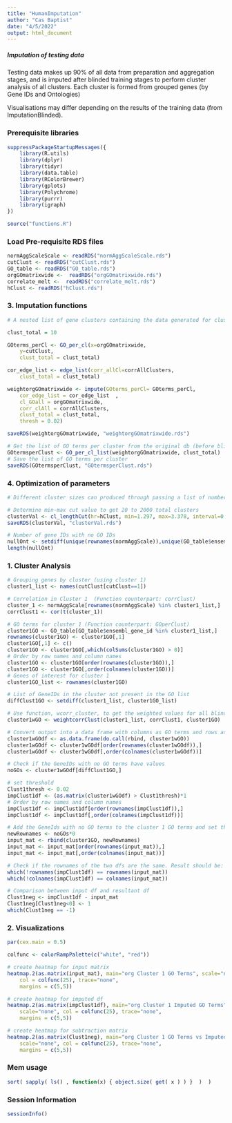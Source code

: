 ```yaml
---
title: "HumanImputation"
author: "Cas Baptist"
date: "4/5/2022"
output: html_document
---
```


##### Imputation of testing data 

Testing data makes up 90% of all data from preparation and aggregation stages, and is imputed after blinded training stages to perform cluster analysis of all clusters. Each cluster is formed from grouped genes (by Gene IDs and Ontologies) 

Visualisations may differ depending on the results of the training data (from ImputationBlinded). 

### Prerequisite libraries

```r

suppressPackageStartupMessages({
    library(R.utils)
    library(dplyr)
    library(tidyr)
    library(data.table)
    library(RColorBrewer)
    library(gplots)
    library(Polychrome)
    library(purrr)
    library(igraph)
})

source("functions.R")

```

### Load Pre-requisite RDS files 

```r

normAggScaleScale <- readRDS("normAggScaleScale.rds")
cutClust <- readRDS("cutClust.rds")
GO_table <- readRDS("GO_table.rds")
orgGOmatrixwide <-  readRDS("orgGOmatrixwide.rds")
correlate_melt <-  readRDS("correlate_melt.rds")
hClust <- readRDS("hClust.rds")

```

### 3. Imputation functions

```r

# A nested list of gene clusters containing the data generated for cluster analysis. 

clust_total = 10

GOterms_perCl <- GO_per_cl(x=orgGOmatrixwide,
    y=cutClust,
    clust_total = clust_total)

cor_edge_list <- edge_list(corr_allCl=corrAllClusters,
    clust_total = clust_total)

weightorgGOmatrixwide <- impute(GOterms_perCl= GOterms_perCl,
    cor_edge_list = cor_edge_list  ,
    cl_GOall = orgGOmatrixwide, 
    corr_clAll = corrAllClusters,
    clust_total = clust_total,
    thresh = 0.02)

saveRDS(weightorgGOmatrixwide, "weightorgGOmatrixwide.rds")

# Get the list of GO terms per cluster from the original db (before blinding) to use as a reference for filtering the relevant GO terms per cluster. This also makes sure that dimensions (number of columns) in all of the trials are equal.
GOtermsperClust <- GO_per_cl_list(weightorgGOmatrixwide, clust_total)
# Save the list of GO terms per cluster
saveRDS(GOtermsperClust, "GOtermsperClust.rds")

```

### 4. Optimization of parameters

```r

# Different cluster sizes can produced through passing a list of numbers as denominators of hClust$height  

# Determine min-max cut value to get 20 to 2000 total clusters
clusterVal <- cl_lengthCut(hr=hClust, min=1.297, max=3.378, interval=0.001)
saveRDS(clusterVal, "clusterVal.rds")

# Number of gene IDs with no GO IDs
nullOnt <- setdiff(unique(rownames(normAggScale)),unique(GO_table$ensembl_gene_id))
length(nullOnt)

```


### 1. Cluster Analysis

```r

# Grouping genes by cluster (using cluster 1)
cluster1_list <- names(cutClust[cutClust==1])

# Correlation in Cluster 1  (Function counterpart: corrClust)
cluster_1 <- normAggScale[rownames(normAggScale) %in% cluster1_list,]
corrClust1 <- cor(t(cluster_1))

# GO terms for cluster 1 (Function counterpart: GOperClust)
cluster1GO <- GO_table[GO_table$ensembl_gene_id %in% cluster1_list,]
rownames(cluster1GO) <- cluster1GO[,1] 
cluster1GO[,1] <- c()
cluster1GO <- cluster1GO[,which(colSums(cluster1GO) > 0)]
# Order by row names and column names
cluster1GO <- cluster1GO[order(rownames(cluster1GO)),]
cluster1GO <- cluster1GO[,order(colnames(cluster1GO))]
# Genes of interest for cluster 1
cluster1GO_list <- rownames(cluster1GO)

# List of GeneIDs in the cluster not present in the GO list
diffClust1GO <- setdiff(cluster1_list, cluster1GO_list)

# Use function, wcorr_cluster, to get the weighted values for all blinded genes in cluster 1
cluster1wGO <- weightcorrClust(cluster1_list, corrClust1, cluster1GO)

# Convert output into a data frame with columns as GO terms and rows as gene names
cluster1wGOdf <- as.data.frame(do.call(rbind, cluster1wGO))
cluster1wGOdf <- cluster1wGOdf[order(rownames(cluster1wGOdf)),]
cluster1wGOdf <- cluster1wGOdf[,order(colnames(cluster1wGOdf))]

# Check if the GeneIDs with no GO terms have values
noGOs <- cluster1wGOdf[diffClust1GO,]

# set threshold
Clust1thresh <- 0.02
impClust1df <- (as.matrix(cluster1wGOdf) > Clust1thresh)*1
# Order by row names and column names
impClust1df <- impClust1df[order(rownames(impClust1df)),]
impClust1df <- impClust1df[,order(colnames(impClust1df))]

# Add the GeneIds with no GO terms to the cluster 1 GO terms and set them to zero. This will serve as the input (original) matrix
newRownames <- noGOs*0
input_mat <- rbind(cluster1GO, newRownames)
input_mat <- input_mat[order(rownames(input_mat)),]
input_mat <- input_mat[,order(colnames(input_mat))]

# Check if the rownames of the two dfs are the same. Result should be: integer(0)
which(!rownames(impClust1df) == rownames(input_mat))
which(!colnames(impClust1df) == colnames(input_mat))

# Comparison between input df and resultant df
Clust1neg <- impClust1df - input_mat
Clust1neg[Clust1neg<0] <- 1
which(Clust1neg == -1)

```

### 2. Visualizations

```r

par(cex.main = 0.5)

colfunc <- colorRampPalette(c("white", "red"))

# create heatmap for input matrix
heatmap.2(as.matrix(input_mat), main="org Cluster 1 GO Terms", scale="none",
    col = colfunc(25), trace="none", 
    margins = c(5,5))

# create heatmap for imputed df
heatmap.2(as.matrix(impClust1df), main="org Cluster 1 Imputed GO Terms", 
    scale="none", col = colfunc(25), trace="none", 
    margins = c(5,5))

# create heatmap for subtraction matrix
heatmap.2(as.matrix(Clust1neg), main="org Cluster 1 GO Terms vs Imputed GO Terms", 
    scale="none", col = colfunc(25), trace="none", 
    margins = c(5,5))

```

### Mem usage

```r
sort( sapply( ls() , function(x) { object.size( get( x ) ) }  )  )
```

### Session Information 

```r

sessionInfo()

```
